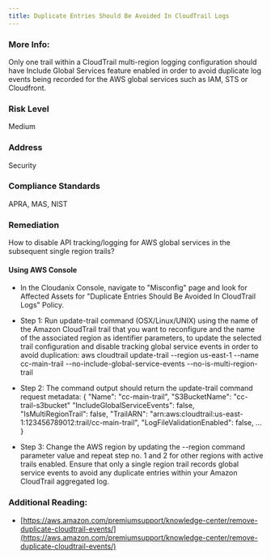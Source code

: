 ```yaml
---
title: Duplicate Entries Should Be Avoided In CloudTrail Logs
---
```


### More Info:

Only one trail within a CloudTrail multi-region logging configuration should have Include Global Services feature enabled in order to avoid duplicate log events being recorded for the AWS global services such as IAM, STS or Cloudfront.

### Risk Level

Medium

### Address

Security

### Compliance Standards

APRA, MAS, NIST

### Remediation

How to disable API tracking/logging for AWS global services in the subsequent single region trails?

#### Using AWS Console

- In the Cloudanix Console, navigate to "Misconfig" page and look for Affected Assets for "Duplicate Entries Should Be Avoided In CloudTrail Logs" Policy.

- Step 1: Run update-trail command (OSX/Linux/UNIX) using the name of the Amazon CloudTrail trail that you want to reconfigure and the name of the associated region as identifier parameters, to update the selected trail configuration and disable tracking global service events in order to avoid duplication:
  aws cloudtrail update-trail
  --region us-east-1
  --name cc-main-trail
  --no-include-global-service-events
  --no-is-multi-region-trail

- Step 2: The command output should return the update-trail command request metadata:
  \{
  "Name": "cc-main-trail",
  "S3BucketName": "cc-trail-s3bucket"
  "IncludeGlobalServiceEvents": false,
  "IsMultiRegionTrail": false,
  "TrailARN": "arn:aws:cloudtrail:us-east-1:123456789012:trail/cc-main-trail",
  "LogFileValidationEnabled": false,
  ...
  \}

- Step 3: Change the AWS region by updating the --region command parameter value and repeat step no. 1 and 2 for other regions with active trails enabled. Ensure that only a single region trail records global service events to avoid any duplicate entries within your Amazon CloudTrail aggregated log.


### Additional Reading:

- [https://aws.amazon.com/premiumsupport/knowledge-center/remove-duplicate-cloudtrail-events/](https://aws.amazon.com/premiumsupport/knowledge-center/remove-duplicate-cloudtrail-events/)
